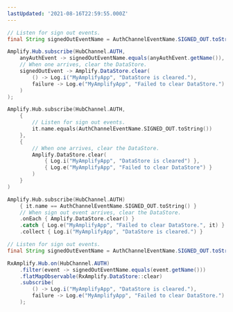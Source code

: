 ```yaml
---
lastUpdated: '2021-08-16T22:59:55.000Z'
---
```

<BlockSwitcher>
<Block name="Java">

```java
// Listen for sign out events.
final String signedOutEventName = AuthChannelEventName.SIGNED_OUT.toString();

Amplify.Hub.subscribe(HubChannel.AUTH,
    anyAuthEvent -> signedOutEventName.equals(anyAuthEvent.getName()),
    // When one arrives, clear the DataStore.
    signedOutEvent -> Amplify.DataStore.clear(
        () -> Log.i("MyAmplifyApp", "DataStore is cleared."),
        failure -> Log.e("MyAmplifyApp", "Failed to clear DataStore.")
    )
);
```

</Block>
<Block name="Kotlin - Callbacks">

```kotlin
Amplify.Hub.subscribe(HubChannel.AUTH,
    {
        // Listen for sign out events.
        it.name.equals(AuthChannelEventName.SIGNED_OUT.toString())
    },
    {
        // When one arrives, clear the DataStore.
        Amplify.DataStore.clear(
            { Log.i("MyAmplifyApp", "DataStore is cleared") },
            { Log.e("MyAmplifyApp", "Failed to clear DataStore") }
        )
    }
)
```

</Block>
<Block name="Kotlin - Coroutines (Beta)">

```kotlin
Amplify.Hub.subscribe(HubChannel.AUTH)
    { it.name == AuthChannelEventName.SIGNED_OUT.toString() }
    // When sign out event arrives, clear the DataStore.
    .onEach { Amplify.DataStore.clear() }
    .catch { Log.e("MyAmplifyApp", "Failed to clear DataStore.", it) }
    .collect { Log.i("MyAmplifyApp", "DataStore is cleared.") }
```

</Block>

<Block name="RxJava">

```java
// Listen for sign out events.
final String signedOutEventName = AuthChannelEventName.SIGNED_OUT.toString();

RxAmplify.Hub.on(HubChannel.AUTH)
    .filter(event -> signedOutEventName.equals(event.getName()))
    .flatMapObservable(RxAmplify.DataStore::clear)
    .subscribe(
        () -> Log.i("MyAmplifyApp", "DataStore is cleared."),
        failure -> Log.e("MyAmplifyApp", "Failed to clear DataStore.")
    );
```

</Block>
</BlockSwitcher>

